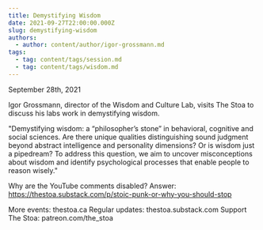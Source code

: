 ```yaml
---
title: Demystifying Wisdom
date: 2021-09-27T22:00:00.000Z
slug: demystifying-wisdom
authors:
  - author: content/author/igor-grossmann.md
tags:
  - tag: content/tags/session.md
  - tag: content/tags/wisdom.md
---
```


September 28th, 2021

Igor Grossmann, director of the Wisdom and Culture Lab, visits The Stoa to discuss his labs work in demystifying wisdom.

"Demystifying wisdom: a “philosopher’s stone” in behavioral, cognitive and social sciences. Are there unique qualities distinguishing sound judgment beyond abstract intelligence and personality dimensions? Or is wisdom just a pipedream? To address this question, we aim to uncover misconceptions about wisdom and identify psychological processes that enable people to reason wisely."

Why are the YouTube comments disabled? Answer: https://thestoa.substack.com/p/stoic-punk-or-why-you-should-stop

More events: thestoa.ca
Regular updates: thestoa.substack.com
Support The Stoa: patreon.com/the_stoa
